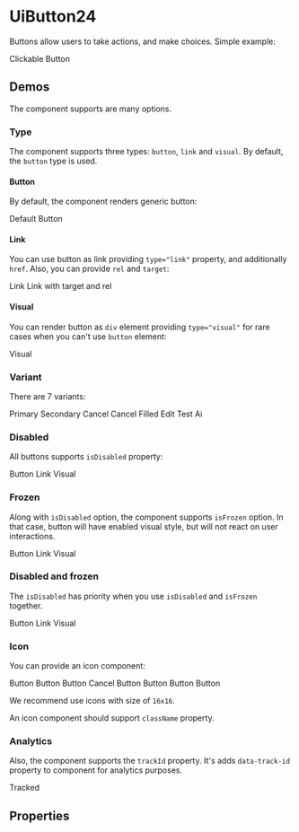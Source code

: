 


<Meta title="UiButton24/Docs" />

# UiButton24

Buttons allow users to take actions, and make choices. Simple example:

<Canvas>
  <UiButton24 variant="primary">Clickable Button</UiButton24>
</Canvas>

## Demos

The component supports are many options.

### Type

The component supports three types: `button`, `link` and `visual`. By default, the `button` type is used.

#### Button

By default, the component renders generic button:

<Canvas>
  <UiButton24 variant="primary">Default</UiButton24>
  <UiButton24 type="button" variant="primary">Button</UiButton24>
</Canvas>

#### Link

You can use button as link providing `type="link"` property, and additionally `href`. Also, you can provide `rel` and `target`:

<Canvas>
  <UiButton24 href="#" type="link" variant="primary">Link</UiButton24>
  <UiButton24 href="#" rel="noreferrer noopener" target="_blank" type="link" variant="primary">Link with target and rel</UiButton24>
</Canvas>

#### Visual

You can render button as `div` element providing `type="visual"` for rare cases when you can't use `button` element:

<Canvas>
  <UiButton24 type="visual" variant="primary">Visual</UiButton24>
</Canvas>

### Variant

There are 7 variants:

<Canvas>
  <UiButton24 variant="primary">Primary</UiButton24>
  <UiButton24 variant="secondary">Secondary</UiButton24>
  <UiButton24 variant="cancel">Cancel</UiButton24>
  <UiButton24 variant="cancelFilled">Cancel Filled</UiButton24>
  <UiButton24 variant="edit">Edit</UiButton24>
  <UiButton24 variant="test">Test</UiButton24>
  <UiButton24 variant="ai">Ai</UiButton24>
</Canvas>

### Disabled

All buttons supports `isDisabled` property:

<Canvas>
  <UiButton24 isDisabled type="button" variant="primary">Button</UiButton24>
  <UiButton24 href="#" isDisabled type="link" variant="primary">Link</UiButton24>
  <UiButton24 isDisabled type="visual" variant="primary">Visual</UiButton24>
</Canvas>

### Frozen

Along with `isDisabled` option, the component supports `isFrozen` option. In that case, button will have enabled visual
style, but will not react on user interactions.

<Canvas>
  <UiButton24 isFrozen type="button" variant="primary">Button</UiButton24>
  <UiButton24 href="#" isFrozen type="link" variant="primary">Link</UiButton24>
  <UiButton24 isFrozen type="visual" variant="primary">Visual</UiButton24>
</Canvas>

### Disabled and frozen

The `isDisabled` has priority when you use `isDisabled` and `isFrozen` together.

<Canvas>
  <UiButton24 isDisabled isFrozen type="button" variant="primary">Button</UiButton24>
  <UiButton24 isDisabled isFrozen href="#" type="link" variant="primary">Link</UiButton24>
  <UiButton24 isDisabled isFrozen type="visual" variant="primary">Visual</UiButton24>
</Canvas>

### Icon

You can provide an icon component:

<Canvas>
  <UiButton24 icon={AddIcon} variant="primary">Button</UiButton24>
  <UiButton24 icon={AddIcon} variant="secondary">Button</UiButton24>
  <UiButton24 icon={AddIcon} variant="cancel">Button</UiButton24>
  <UiButton24 icon={AddIcon} variant="cancelFilled">Cancel Button</UiButton24>
  <UiButton24 icon={AddIcon} variant="edit">Button</UiButton24>
  <UiButton24 icon={AddIcon} variant="test">Button</UiButton24>
  <UiButton24 icon={AddIcon} variant="ai">Button</UiButton24>
</Canvas>

We recommend use icons with size of `16x16`.

An icon component should support `className` property.

### Analytics

Also, the component supports the `trackId` property. It's adds `data-track-id` property to component for analytics
purposes.

<Canvas>
  <UiButton24 trackId="my-track-id" type="button" variant="primary">Tracked</UiButton24>
</Canvas>

## Properties

<ArgsTable of={UiButton24} />

